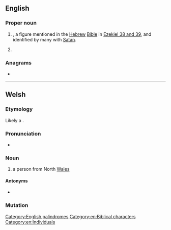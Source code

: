 {{also|gog|gőg}}
==English==
{{wikipedia}}

===Proper noun===
{{en-proper noun}}

# {{w|Gog of Magog}}, a figure mentioned in the [[Hebrew]] [[Bible]] in [[s:Bible (World_English)/Ezekiel#Chapter_38|Ezekiel 38 and 39]], and identified by many with [[Satan]]. {{qualifier|See the writings of the Apostle John in [[s:Bible (World_English)/Revelation#Chapter_20|Revelation 20:8]].}}
# {{lb|en|historical}} {{non-gloss definition|Replacement for the word ''God'' when swearing, forming vulgar [[minced oath]]s originating in the 14th century: ''by Gog's wounds'', ''Gog's bread''...}}

===Anagrams===
* {{anagrams|en|Ogg}}

[[Category:English palindromes]]
[[Category:en:Biblical characters]]
[[Category:en:Individuals]]

----

==Welsh==

===Etymology===
Likely a {{clipping|lang=cy|gogleddwr|nocap=1|gloss1=northerner}}.

===Pronunciation===
* {{IPA|/ɡɔɡ/|lang=cy}}

===Noun===
{{cy-noun|mf}}

# {{lb|cy|colloquial}} a person from North [[Wales]]

====Antonyms====
* {{l|cy|hwntw}}

===Mutation===
{{cy-mut-auto}}